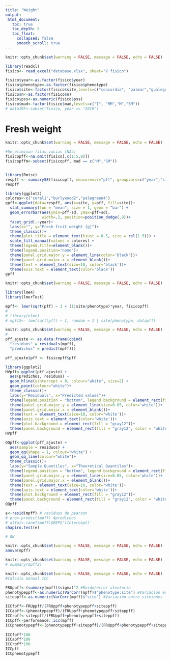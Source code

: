 ```yaml
---
title: "Weight"
output:
 html_document:
   toc: true
   toc_depth: 5
   toc_float:
     collapsed: false
     smooth_scroll: true
---
```


```r
knitr::opts_chunk$set(warning = FALSE, message = FALSE, echo = FALSE)

library(readxl)
fisico<- read_excel("database.xlsx", sheet="V fisico")

fisico$year<-as.factor(fisico$year)
fisico$phenotype<-as.factor(fisico$phenotype)
fisico$site<-factor(fisico$site,levels=c("concordia", "palmar","gualeguaychu"))
fisico$n<-as.factor(fisico$n)
fisico$pss<-as.numeric(fisico$pss)
fisico$mad<-factor(fisico$mad,levels=c("I", "MM","M","SM"))
# data19F<-subset(fisico, year == "2019")


```

# Fresh weight

```r
knitr::opts_chunk$set(warning = FALSE, message = FALSE, echo = FALSE)

#Se eliminan filas vacias (NAs)
fisicopff<-na.omit(fisico[,c(1:5,9)])
fisicopffm<-subset(fisicopff, mad == c("M","SM"))


library(Rmisc)
respff <- summarySE(fisicopff, measurevar="pff", groupvars=c("year","site"), na.rm = FALSE)
respff

library(ggplot2)
colores<-c("coral1","burlywood2","palegreen4")
gpff<-ggplot(data=respff, aes(x=site, y=pff, fill=site))+
  stat_summary(fun = "mean", size = 1, geom = "bar") +
  geom_errorbar(aes(ymin=pff-sd, ymax=pff+sd),
                width=.2, position=position_dodge(.9))+
  facet_grid(.~year)+
  labs(x="", y="Fresh fruit weight [g]")+
  theme_classic()+
  theme(plot.title = element_text(hjust = 0.5, size = rel(1.5))) +
  scale_fill_manual(values = colores) +
  theme(legend.title=element_blank())+
  theme(legend.position='none')+
  theme(panel.grid.major.y = element_line(color='black'))+
  theme(panel.grid.major.x = element_blank())+
  theme(text = element_text(size=10, color='black'))+
  theme(axis.text = element_text(color='black'))
gpff
```

```r
knitr::opts_chunk$set(warning = FALSE, message = FALSE, echo = FALSE)

library(lme4)
library(lmerTest)

mpff<- lmer(sqrt(pff) ~ 1 + (1|site/phenotype)*year, fisicopff)
# 
# library(nlme)
# mpff2<- lme(sqrt(pff) ~ 1, random = 1 | site/phenotype, datapff)

```

```r
knitr::opts_chunk$set(warning = FALSE, message = FALSE, echo = FALSE)
# 
pff_ajuste <- as.data.frame(cbind(
  "residuos" = residuals(mpff),
  "predichos" = predict(mpff)))

pff_ajuste$pff <- fisicopff$pff

library(ggplot2)
HVpff<-ggplot(pff_ajuste) +
  aes(predichos, residuos) +
  geom_hline(yintercept = 0, colour="white", size=2) +
  geom_point(colour="white")+
  theme_classic()+
  labs(y="Residuals", x="Predicted values")+
  theme(legend.position = "bottom", legend.background = element_rect(fill = "gray12"))+
  theme(panel.grid.major.y = element_line(size=0.05, color='white'))+
  theme(panel.grid.major.x = element_blank())+
  theme(text = element_text(size=10, color='white'))+
  theme(axis.text = element_text(color='white'))+
  theme(plot.background = element_rect(fill = "gray12"))+
  theme(panel.background = element_rect(fill = "gray12", color = "white"))
HVpff

QQpff<-ggplot(pff_ajuste) +
  aes(sample = residuos) +
  geom_qq(shape = 1, colour="white") +
  geom_qq_line(colour="white")+
  theme_classic()+
  labs(y="Sample Quantiles", x="Theoretical Quantiles")+
  theme(legend.position = "bottom", legend.background = element_rect(fill = "gray12"))+
  theme(panel.grid.major.y = element_line(size=0.05, color='white'))+
  theme(panel.grid.major.x = element_blank())+
  theme(text = element_text(size=10, color='white'))+
  theme(axis.text = element_text(color='white'))+
  theme(plot.background = element_rect(fill = "gray12"))+
  theme(panel.background = element_rect(fill = "gray12", color = "white"))
QQpff

e<-resid(mpff) # residuos de pearson
# pre<-predict(mpff) #predichos
# alfai<-ranef(mpff)$REP$'(Intercept)'
shapiro.test(e)

# OK

```

```r
knitr::opts_chunk$set(warning = FALSE, message = FALSE, echo = FALSE)
anova(mpff)
```

```r
knitr::opts_chunk$set(warning = FALSE, message = FALSE, echo = FALSE)
# summary(mpff2)
```

```r
knitr::opts_chunk$set(warning = FALSE, message = FALSE, echo = FALSE)
#Calculo manual ICC

FRUppff<-(summary(mpff)$sigma)^2 #Ruido/error aleatorio
phenotypeppff<-as.numeric(VarCorr(mpff)$"phenotype:site") #Variación entre ind de una misma siteión
siteppff<-as.numeric(VarCorr(mpff)$"site") #Variación entre siteiones

ICCfpff<-FRUppff/(FRUppff+phenotypeppff+siteppff)
ICCapff<-(phenotypeppff)/(FRUppff+phenotypeppff+siteppff)
ICCrpff<-siteppff/(FRUppff+phenotypeppff+siteppff)
ICCpff<-performance::icc(mpff)
ICCphenotypepff<-(phenotypeppff+siteppff)/(FRUppff+phenotypeppff+siteppff)
  
ICCfpff*100
ICCapff*100
ICCrpff*100
ICCpff
ICCphenotypepff
```
